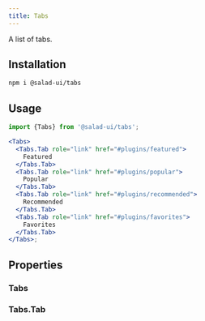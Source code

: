 ```yaml
---
title: Tabs
---
```



A list of tabs.

## Installation

```bash
npm i @salad-ui/tabs
```

## Usage

```jsx
import {Tabs} from '@salad-ui/tabs';

<Tabs>
  <Tabs.Tab role="link" href="#plugins/featured">
    Featured
  </Tabs.Tab>
  <Tabs.Tab role="link" href="#plugins/popular">
    Popular
  </Tabs.Tab>
  <Tabs.Tab role="link" href="#plugins/recommended">
    Recommended
  </Tabs.Tab>
  <Tabs.Tab role="link" href="#plugins/favorites">
    Favorites
  </Tabs.Tab>
</Tabs>;
```

## Properties

### Tabs

<Props component={Tabs} />

### Tabs.Tab

<Props component={Tabs.Tab} />
